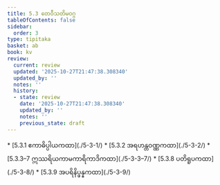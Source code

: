 ```yaml
---
title: 5.3 တေဝီသတိမဝဂ္ဂ
tableOfContents: false
sidebar:
  order: 3
type: tipitaka
basket: ab
book: kv
review:
  current: review
  updated: '2025-10-27T21:47:38.308340'
  updated_by: ''
  notes: ''
  history:
  - state: review
    date: '2025-10-27T21:47:38.308340'
    updated_by: ''
    notes: ''
    previous_state: draft
---
```



<ReviewStatus review={frontmatter.review} showDetails={true} />

<HypothesisAnnotation frontmatter={frontmatter} />

<DynamicBreadcrumb />



<TableOfContents book="kv" section="5.3">
* [5.3.1 ဧကာဓိပ္ပါယကထာ](./5-3-1/)
* [5.3.2 အရဟန္တဝဏ္ဏကထာ](./5-3-2/)
* [5.3.3–7 ဣဿရိယကာမကာရိကာဒိကထာ](./5-3-3–7/)
* [5.3.8 ပတိရူပကထာ](./5-3-8/)
* [5.3.9 အပရိနိပ္ဖန္နကထာ](./5-3-9/)
</TableOfContents>